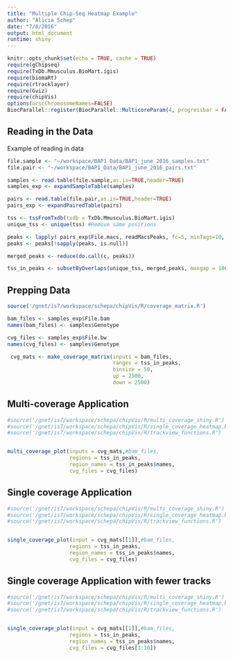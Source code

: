 ```yaml
---
title: "Multiple Chip-Seq Heatmap Example"
author: "Alicia Schep"
date: "7/8/2016"
output: html_document
runtime: shiny
---
```


```r
knitr::opts_chunk$set(echo = TRUE, cache = TRUE)
require(gChipseq)
require(TxDb.Mmusculus.BioMart.igis)
require(biomaRt)
require(rtracklayer)
require(Gviz)
require(chipVis)
options(ucscChromosomeNames=FALSE)
BiocParallel::register(BiocParallel::MulticoreParam(4, progressbar = FALSE))

```

## Reading in the Data

Example of reading in data

```r


file.sample <- "~/workspace/BAP1_Data/BAP1_june_2016_samples.txt"
file.pair <- "~/workspace/BAP1_Data/BAP1_june_2016_pairs.txt"

samples <- read.table(file.sample,as.is=TRUE,header=TRUE)
samples_exp <- expandSampleTable(samples)

pairs <- read.table(file.pair,as.is=TRUE,header=TRUE)
pairs_exp <- expandPairedTable(pairs)

tss <- tssFromTxdb(txdb = TxDb.Mmusculus.BioMart.igis)
unique_tss <- unique(tss) #Remove same positions

peaks <- lapply( pairs_exp$File.macs, readMacsPeaks, fc=5, minTags=10, fdr=0.1)
peaks <- peaks[!sapply(peaks, is.null)]

merged_peaks <- reduce(do.call(c, peaks))

tss_in_peaks <- subsetByOverlaps(unique_tss, merged_peaks, maxgap = 1000)

```

## Prepping Data
```r
source('/gnet/is7/workspace/schepa/chipVis/R/coverage_matrix.R')

bam_files <- samples_exp$File.bam
names(bam_files) <- samples$Genotype

cvg_files <- samples_exp$File.bw
names(cvg_files) <- samples$Genotype

 cvg_mats <- make_coverage_matrix(inputs = bam_files,
                                  ranges = tss_in_peaks,
                                  binsize = 50,
                                  up = 2500,
                                  down = 2500)

```



## Multi-coverage Application


```r

#source('/gnet/is7/workspace/schepa/chipVis/R/multi_coverage_shiny.R')
#source('/gnet/is7/workspace/schepa/chipVis/R/single_coverage_heatmap.R')
#source('/gnet/is7/workspace/schepa/chipVis/R/trackview_functions.R')


multi_coverage_plot(inputs = cvg_mats,#bam_files, 
                    regions = tss_in_peaks, 
                    region_names = tss_in_peaks$names, 
                    cvg_files = cvg_files)

```
## Single coverage Application


```r

#source('/gnet/is7/workspace/schepa/chipVis/R/multi_coverage_shiny.R')
#source('/gnet/is7/workspace/schepa/chipVis/R/single_coverage_heatmap.R')
#source('/gnet/is7/workspace/schepa/chipVis/R/trackview_functions.R')


single_coverage_plot(input = cvg_mats[[1]],#bam_files, 
                    regions = tss_in_peaks, 
                    region_names = tss_in_peaks$names, 
                    cvg_files = cvg_files)

```

## Single coverage Application with fewer tracks


```r

#source('/gnet/is7/workspace/schepa/chipVis/R/multi_coverage_shiny.R')
#source('/gnet/is7/workspace/schepa/chipVis/R/single_coverage_heatmap.R')
#source('/gnet/is7/workspace/schepa/chipVis/R/trackview_functions.R')


single_coverage_plot(input = cvg_mats[[1]],#bam_files, 
                    regions = tss_in_peaks, 
                    region_names = tss_in_peaks$names, 
                    cvg_files = cvg_files[1:10])

```

